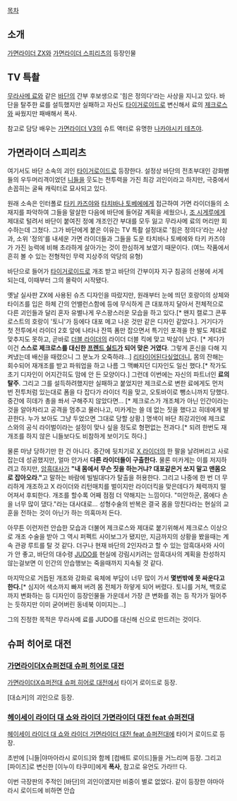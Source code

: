 [[목차]]
== 소개 ==
[[가면라이더 ZX]]와  [[가면라이더 스피리츠]]의 등장인물

== TV 특촬 ==
[[무라사메 료]]와 같은  [[바단]]의 간부 후보생으로 '힘은 정의다'라는 사상을 지니고 있다. 바단을 탈주한 료를 설득했지만 실패하고 자신도  [[타이거로이드]]로 변신해서 료의  [[제크로스]]와 싸웠지만 패배해서 폭사.

참고로 담당 배우는  [[가면라이더 V3]]의 슈트 액터로 유명한   [[나카야시키 테츠야]].
 
== 가면라이더 스피리츠 ==
여기서도 바단 소속의 괴인 [[타이거로이드]]로 등장한다. 설정상 바단의 전초부대인 강화병들의 우두머리격이었던 [[니들]]을 웃도는 전투력을 가진 최강 괴인이라고 하지만, 극중에서 손꼽히는 굴욕 캐릭터로 묘사되고 있다.

원래 소속은 인터폴로  [[타키 카즈야]]와  [[타치바나 토베에]]에게 접근하여 가면 라이더들의 소재지를 파악하여 그들을 말살한 다음에 바단에 들어갈 계획을 세웠으나,  [[조 시게루]]에게 제대로 털려서 바단이 붙여진 정예 개조인간 부대를 모두 잃고 무라사메 료의 머리만 회수하는데 그쳤다. 그가 바단에게 붙은 이유는 TV 특촬 설정대로 '힘은 정의다'라는 사상과, 소위 '정의'를 내세운 가면 라이더들과 그들을 도운 타치바나 토베에와 타키 카즈야가 가진 능력에 비해 초라하게 살아가는 것이 한심하게 보였기 때문이다. (여느 작품에서 흔히 볼 수 있는 전형적인 무력 지상주의 악당의 유형)

바단으로 들어가 [[타이거로이드]]로 개조 받고 바단의 간부이자 지구 침공의 선봉에 서게 되는데, 이때부터 그의 몰락이 시작됐다.

옛날 실사판 ZX에 사용된 슈츠 디자인을 따랐지만, 원래부터 눈에 띄던 호랑이의 상체와 타이즈를 입은 하체 간의 언밸런스함에 등에 무식하게 큰 대포까지 달아서 전체적으로 다른 괴인들과 달리 혼자 유별나게 우스꽝스러운 모습을 하고 있다.[* 왠지 캘로그 콘푸로스트의 호랑이 '토니'가 등에다 대포 메고 나온 것만 같은 디자인 같았다.]. 거기다가 첫 전투에서 라이더 2호 앞에 나타나 잔뜩 폼만 잡으면서 특기인 포격을 한 발도 제대로 맞추지도 못하고, 곧바로 [[더블 라이더]]의 라이더 더블 킥에 맞고 박살이 났다. [* 게다가 이건 '''스스로 제크로스를 대신한 [[프렌드 실드]]가 되어 맞은 거였다'''. 그렇게 혼신을 다해 지켜냈는데 배신을 때렸으니 그 분노가 오죽하랴...]  [[리타이어]]된다싶었더니, 몸의 잔해는 회수되어 재개조를 받고 파워업을 하고 나름 그 맥빠지던 디자인도 일신 했다.[* 작가도 초기 디자인이 어지간히도 맘에 안 든 모양이다.] 그런데 이번에는 자신의 파트너인  '''료의 탈주'''. 그리고 그를 설득하려했지만 실패하고 붙었지만 제크로스로 변한 료에게도 먼저 번 전투처럼 있는대로 폼을 다 잡다가 라이더 킥을 맞고, 오토바이로 뺑소니까지 당했다. 중간에 히데가 총을 쏴서 구해주지 않았다면... [* 제크로스가 개조체가 아닌 인간이라는 것을 알아차리고 공격을 멈추고 물러나고, 미카게는 쓸 데 없는 짓을 했다고 히데에게 발끈한다. 누가 보아도 그냥 두었으면 그대로 당할 상황.]
명색이 바단 최강괴인에 제크로스와의 공식 라이벌이라는 설정이 맞나 싶을 정도로 형편없는 전과다.[* 되려 한번도 재개조를 하지 않은 니들보다도 비참하게 보이기도 하다.]

물론 마냥 당하기만 한 건 아니다. 중간에 뒷치기로  [[X 라이더]]의 한 팔을 날려버리고 사로잡는데 성공했지만, 얼마 안가서  '''다른 라이더들이 구출한다.''' 물론 미카게는 이를 저지하려고 하지만,  [[암흑대사]]가 '''"내 몸에서 무슨 짓을 하는거냐? 대포같은거 쏘지 말고 맨몸으로 잡아오라."'''고 말하는 바람에 빌빌대다가 탈출을 허용한다. 그리고 나중에 한 번 더 무리하게 개조하고 X 라이더와 리턴매치를 벌이지만 라이더킥을 맞은데다가 체력까지 떨어져서 후퇴한다. 개조를 할수록 어째 점점 더 약해지는 느낌이다. "미안하군, 몸에다 손을 너무 많이 댔다."라는 대사대로... 성형수술의 반복은 결국 몸을 망친다라는 현실의 교훈을 전하는 것이 아닌가 하는 의혹마저 든다. 

아무튼 이런저런 안습한 모습과 더불어 제크로스와 제대로 붙기위해서 제크로스 이상으로 개조 수술을 받아 그 역시 퍼펙트 사이보그가 됐지만, 지금까지의 상황을 봤을때는 계속 관광 루트를 탈 것 같다. 더구나 현재 바단의 2인자라고 할 수 있는 암흑대사와 사이가 안 좋고, 바단의 대수령  [[JUDO]]를 현실에 강림시키려는 암흑대사의 계획을 찬성하지 않는걸보면 이 인간의 안습행보는 죽을때까지 지속될 것 같다. 

마지막으로 거듭된 개조와 강화로 육체에 부담이 너무 많이 가서 '''몇번밖에 못 싸운다고 한다.'''[* 심지어 색소까지 빠져 버려 몸 전체가 하얗게 되어 버렸다. 토니를 거쳐, 백호로까지 변화하는 등 디자인이 등장인물들 가운데서 가장 큰 변화를 겪는 등 작가가 밀어주는 듯하지만 이미 굳어버린 동네북 이미지는...]

그의 진정한 목적은 무라사메 료를 JUDO를 대신해 신으로 만드려는 것이다.

== 슈퍼 히어로 대전 ==
=== [[가면라이더X슈퍼전대 슈퍼 히어로 대전]] ===
[[가면라이더X슈퍼전대 슈퍼 히어로 대전]]에서 타이거 로이드로 등장.

[대쇼커]의 괴인으로 등장.

=== [[헤이세이 라이더 대 쇼와 라이더 가면라이더 대전 feat 슈퍼전대]] ===
[[헤이세이 라이더 대 쇼와 라이더 가면라이더 대전 feat 슈퍼전대]]에 타이거 로이드로 등장.

초반에 [니들|야마아라시 로이드]와 함께 [컴배트 로이드]들을 거느리며 등장.
그리고 [파이즈]로 변신한 [이누이 타쿠미]에게 '''폭사''', 참고로 유언도 가라!!! 다.

이번 극장판의 주적인 [바단]의 괴인이였지만 비중이 별로 없었다.
같이 등장한 야마아라시 로이드에 비하면 안습
